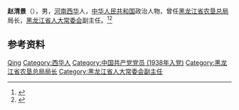 '''赵清景'''（{{bd|1922年||1995年|7月6日}}），男，[[河南|河南]][[西华县|西华]]人，[[中华人民共和国|中华人民共和国]]政治人物，曾任[[黑龙江省农垦总局|黑龙江省农垦总局]]局长，[[黑龙江省人大常委会|黑龙江省人大常委会]]副主任。<ref>{{Cite book|title=中华人民共和国职官志|author=何虎生, 李耀东, 向常福主编|publisher=中国社会出版社|year=2003|isbn=9787800883934|location=北京|pages=}}</ref><ref>{{Cite book|title=中国共产党人名大辞典|author=盛平主编|publisher=中国国际广播出版社|year=1991|isbn=|location=北京|pages=}}</ref>

== 参考资料 ==
{{reflist}}

{{中国人物小作品}}

{{Authority control}}
{{DEFAULTSORT:Zhao赵}}
[[Category:赵姓|Qing]]
[[Category:西华人|Category:西华人]]
[[Category:中国共产党党员_(1938年入党)|Category:中国共产党党员 (1938年入党)]]
[[Category:黑龙江省农垦总局局长|Category:黑龙江省农垦总局局长]]
[[Category:黑龙江省人大常委会副主任|Category:黑龙江省人大常委会副主任]]